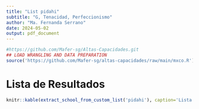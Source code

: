 ```yaml
---
title: "List pidahi"
subtitle: "G, Tenacidad, Perfeccionismo"
author: "Ma. Fernanda Serrano"
date: 2024-05-02
output: pdf_document
---
```

```r
#https://github.com/Mafer-sg/Altas-Capacidades.git
## LOAD WRANGLING AND DATA PREPARATION
source('https://github.com/Mafer-sg/altas-capacidades/raw/main/mxco.R')
```

# Lista de Resultados 

```r
knitr::kable(extract_school_from_custom_list('pidahi'), caption='Lista de Niveles', digits=1)
```

